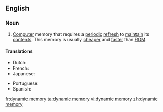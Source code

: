 ==English==

===Noun===
{{en-noun|sg=[[dynamic]] [[memory]]|-}}

# [[computer|Computer]] memory that requires a [[periodic]] [[refresh]] to [[maintain]] its [[contents]]. This memory is usually [[cheaper]] and [[faster]] than [[ROM]].

====Translations====
{{trans-top|computer memory}}
* Dutch: {{t|nl|dynamisch geheugen|n}}
* French: {{t|fr|mémoire dynamique|f}}
* Japanese: {{t|ja|動的記憶}}
{{trans-mid}}
* Portuguese: {{t|pt|memória dinâmica|f}}
* Spanish: {{t|es|memoria dinámica|f}}
{{trans-bottom}}

[[fr:dynamic memory]]
[[ta:dynamic memory]]
[[vi:dynamic memory]]
[[zh:dynamic memory]]